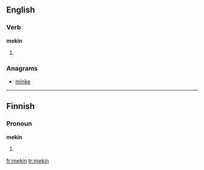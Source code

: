 ==English==

===Verb===
'''mekin'''

# {{nonstandard|eye dialect}} {{present participle of|make}}

===Anagrams===
* [[minke#English|minke]]

----
==Finnish==

===Pronoun===
'''mekin'''

# {{fi-form of|type=pronoun|suffix=-kin|me|-}}

[[fr:mekin]]
[[tr:mekin]]